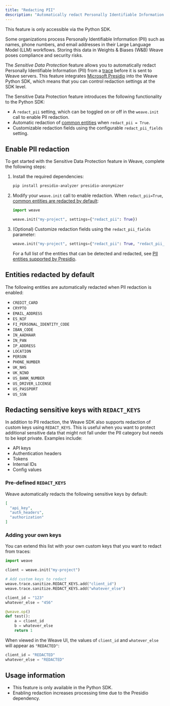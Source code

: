 ```yaml
---
title: "Redacting PII"
description: "Automatically redact Personally Identifiable Information from traces"
---
```


<Warning>
This feature is only accessible via the Python SDK.
</Warning>

Some organizations process Personally Identifiable Information (PII) such as names, phone numbers, and email addresses in their Large Language Model (LLM) workflows. Storing this data in Weights & Biases (W&B) Weave poses compliance and security risks.

The _Sensitive Data Protection_ feature allows you to automatically redact Personally Identifiable Information (PII) from a [trace](/weave/guides/tracking) before it is sent to Weave servers. This feature integrates [Microsoft Presidio](https://microsoft.github.io/presidio/) into the Weave Python SDK, which means that you can control redaction settings at the SDK level.

The Sensitive Data Protection feature introduces the following functionality to the Python SDK:

- A `redact_pii` setting, which can be toggled on or off in the `weave.init` call to enable PII redaction.
- Automatic redaction of [common entities](#entities-redacted-by-default) when `redact_pii = True`.
- Customizable redaction fields using the configurable `redact_pii_fields` setting.

## Enable PII redaction

To get started with the Sensitive Data Protection feature in Weave, complete the following steps:

1. Install the required dependencies:

    ```bash
    pip install presidio-analyzer presidio-anonymizer
    ```

2. Modify your `weave.init` call to enable redaction. When `redact_pii=True`, [common entities are redacted by default](#entities-redacted-by-default):

    ```python lines
    import weave

    weave.init("my-project", settings={"redact_pii": True})
    ```

3. (Optional) Customize redaction fields using the `redact_pii_fields` parameter:

    ```python lines
    weave.init("my-project", settings={"redact_pii": True, "redact_pii_fields":["CREDIT_CARD", "US_SSN"]})
    ```

    For a full list of the entities that can be detected and redacted, see [PII entities supported by Presidio](https://microsoft.github.io/presidio/supported_entities/).

## Entities redacted by default

The following entities are automatically redacted when PII redaction is enabled:

- `CREDIT_CARD`
- `CRYPTO`
- `EMAIL_ADDRESS`
- `ES_NIF`
- `FI_PERSONAL_IDENTITY_CODE`
- `IBAN_CODE`
- `IN_AADHAAR`
- `IN_PAN`
- `IP_ADDRESS`
- `LOCATION`
- `PERSON`
- `PHONE_NUMBER`
- `UK_NHS`
- `UK_NINO`
- `US_BANK_NUMBER`
- `US_DRIVER_LICENSE`
- `US_PASSPORT`
- `US_SSN`

## Redacting sensitive keys with `REDACT_KEYS`

In addition to PII redaction, the Weave SDK also supports redaction of custom keys using `REDACT_KEYS`. This is useful when you want to protect additional sensitive data that might not fall under the PII category but needs to be kept private. Examples include:

- API keys
- Authentication headers
- Tokens
- Internal IDs
- Config values

### Pre-defined `REDACT_KEYS`

Weave automatically redacts the following sensitive keys by default:

```json
[
  "api_key",
  "auth_headers",
  "authorization"
]
```

### Adding your own keys

You can extend this list with your own custom keys that you want to redact from traces:

```python lines
import weave

client = weave.init("my-project")

# Add custom keys to redact
weave.trace.sanitize.REDACT_KEYS.add("client_id")
weave.trace.sanitize.REDACT_KEYS.add("whatever_else")

client_id = "123"
whatever_else = "456"

@weave.op()
def test():
    a = client_id
    b = whatever_else
    return 1
```

When viewed in the Weave UI, the values of `client_id` and `whatever_else` will appear as `"REDACTED"`:

```python lines
client_id = "REDACTED"
whatever_else = "REDACTED"
```

## Usage information

- This feature is only available in the Python SDK.
- Enabling redaction increases processing time due to the Presidio dependency.

